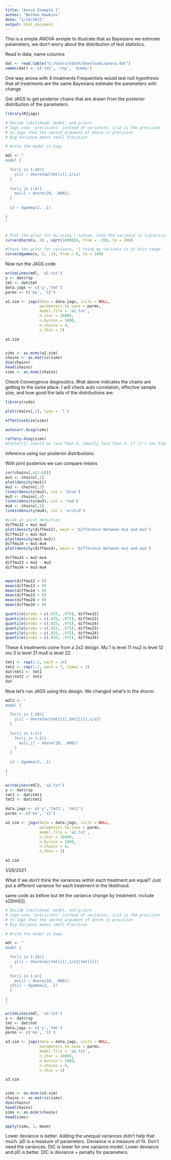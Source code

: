 ---
title: "Anova Example 1"
author: "Nathan Hawkins"
date: "1/19/2021"
output: html_document
---

This is a simple ANOVA exmple to illustrate that as Bayesians we estimate parameters, we don't worry about the distribution of test statistics.

Read in data, name columns
```{r}
dat <- read.table("C:/Users/nateh/Downloads/anova.dat")
names(dat) <- c('tmt', 'rsp', 'dummy')
```

One way anova with 4 treatments
Frequentists would test null hypothesis that all treatments are the same
Bayesians estimate the parameters with change

Get JAGS to get posterior chains that are drawn from the posterior distribution of the parameters.
```{r}
library(R2jags)

# Decide likelihood, model, and priors
# Jags uses 'precisions' instead of variances. 1/s2 is the precision
# In Jags then the second argument of dnorm is precision
# Big Variance means small Precision

# Write the model in Jags

mdl <- "
model {

  for(i in 1:28){
    y[i] ~ dnorm(mu[tmt[i]],1/s2)
  }
  
  for(i in 1:4){
    mu[i] ~ dnorm(20, .0001)
  }
  
  s2 ~ dgamma(2, .1)

}
"


# Plot the prior for mu using r syntax, note the variance is 1/precision
curve(dnorm(x, 20 , sqrt(10000)), from = -150, to = 200)

#Check the prior for variance, 'I think my variance is in this range'
curve(dgamma(x, 2, .1), from = 0, to = 100)
```


Now run the JAGS code
```{r}
writeLines(mdl, 'a1.txt')
y <- dat$rsp
tmt <- dat$tmt
data.jags <- c('y','tmt')
parms <- c('mu', 's2')

a1.sim <- jags(data = data.jags, inits = NULL,
               parameters.to.save = parms,
               model.file = 'a1.txt',
               n.iter = 16000,
               n.burnin = 1000,
               n.chains = 4,
               n.thin = 3)

a1.sim


sims <- as.mcmc(a1.sim)
chains <- as.matrix(sims)
dim(chains)
head(chains)
sims <- as.mcmc(chains)
```

Check Convergence diagnostics. Rhat above indicates the chains are getting to the same place. I will check auto correlation, effective sample size, and how good the tails of the distributions are.

```{r}
library(coda)

plot(chains[,2], type = 'l')

effectiveSize(sims)

autocorr.diag(sims)

raftery.diag(sims)
#Factor(I) should be less than 5, ideally less than 3. If it's too high then we need to thin more.
```

Inference using our posterior distributions.

With joint posterios we can compare means

```{r}
cor(chains[,c(2:6)])
mu1 <- chains[,2]
plot(density(mu1))
mu2 <- chains[,3]
lines(density(mu2), col = 'blue')
mu3 <- chains[,4]
lines(density(mu3), col = 'red')
mu4 <- chains[,5]
lines(density(mu4), col = 'orchid')

#Look at joint densities
diffmu12 = mu1-mu2
plot(density(diffmu12), main = 'Difference Between mu1 and mu2')
diffmu13 = mu1-mu3
plot(density(mu1-mu3))
diffmu14 = mu1-mu4
plot(density(diffmu14), main = 'Difference Between mu1 and mu4')

diffmu24 = mu2-mu4
diffmu23 = mu2 - mu3
diffmu34 = mu3-mu4


mean(diffmu12 > 0)
mean(diffmu13 > 0)
mean(diffmu14 > 0)
mean(diffmu23 > 0)
mean(diffmu24 > 0)
mean(diffmu34 > 0)

quantile(probs = c(.025, .975), diffmu12)
quantile(probs = c(.025, .975), diffmu13)
quantile(probs = c(.025, .975), diffmu14)
quantile(probs = c(.025, .975), diffmu23)
quantile(probs = c(.025, .975), diffmu24)
quantile(probs = c(.025, .975), diffmu34)
```

These 4 treatments come from a 2x2 design. Mu 1 is level 11 mu2 is level 12 mu 3 is level 21 mu4 is level 22.

```{r}
tmt1 <- rep(1:2, each = 14)
tmt2 <- rep(1:2, each = 7, times = 2)
dat$tmt1 <- tmt1
dat$tmt2 <- tmt2
dat
```

Now let's run JAGS using this design.
We changed what's in the dnorm

```{r}

mdl2 <- "
model {

  for(i in 1:28){
    y[i] ~ dnorm(mu[tmt1[i],tmt2[i]],1/s2)
  }
  
  for(i in 1:2){
    for(j in 1:2){
      mu[i,j] ~ dnorm(20, .0001)
    }
  }
  
  s2 ~ dgamma(2, .1)

}
"

writeLines(mdl2, 'a2.txt')
y <- dat$rsp
tmt1 <- dat$tmt1
tmt2 <- dat$tmt2

data.jags <- c('y','tmt1', 'tmt2')
parms <- c('mu', 's2')

a2.sim <- jags(data = data.jags, inits = NULL,
               parameters.to.save = parms,
               model.file = 'a2.txt',
               n.iter = 16000,
               n.burnin = 1000,
               n.chains = 4,
               n.thin = 3)

a2.sim
```



1/26/2021

What if we don't think the variances within each treatment are equal? Just put a different variance for each treatment in the likelihood. 

same code as before but let the variance change by treatment. include s2[tmt[i]].


```{r}

# Decide likelihood, model, and priors
# Jags uses 'precisions' instead of variances. 1/s2 is the precision
# In Jags then the second argument of dnorm is precision
# Big Variance means small Precision

# Write the model in Jags

mdl <- "
model {

  for(i in 1:28){
    y[i] ~ dnorm(mu[tmt[i]],1/s2[tmt[i]])
  }
  
  for(i in 1:4){
    mu[i] ~ dnorm(20, .0001)
  s2[i] ~ dgamma(2, .1)
  }

}
"

writeLines(mdl, 'a3.txt')
y <- dat$rsp
tmt <- dat$tmt
data.jags <- c('y','tmt')
parms <- c('mu', 's2')

a3.sim <- jags(data = data.jags, inits = NULL,
               parameters.to.save = parms,
               model.file = 'a3.txt',
               n.iter = 16000,
               n.burnin = 1000,
               n.chains = 4,
               n.thin = 3)

a3.sim


sims <- as.mcmc(a3.sim)
chains <- as.matrix(sims)
dim(chains)
head(chains)
sims <- as.mcmc(chains)
head(sims)

apply(sims, 2, mean)
```
Lower deviance is better. Adding the unequal variances didn't help that much. pD is a measure of parameters. Deviance is a measure of fit. Don't need the variances. DIC is lower for one variance model. Lower deviance and pD is better. 
DIC is deviance + penalty for parameters.







